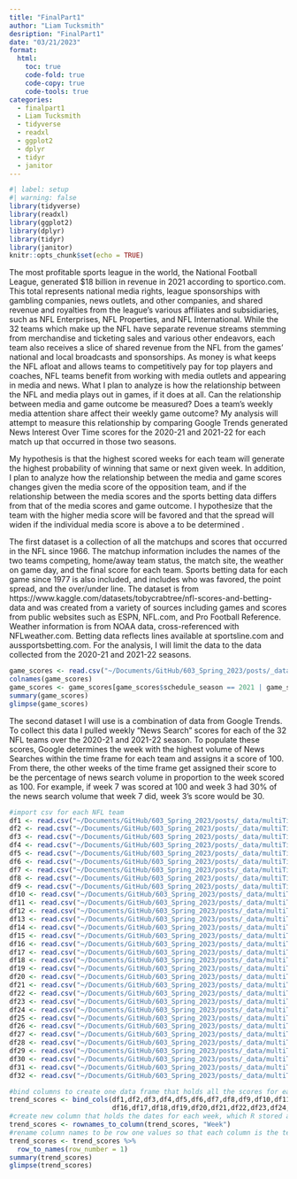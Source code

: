 ```yaml
---
title: "FinalPart1"
author: "Liam Tucksmith"
desription: "FinalPart1"
date: "03/21/2023"
format:
  html:
    toc: true
    code-fold: true
    code-copy: true
    code-tools: true
categories:
  - finalpart1
  - Liam Tucksmith
  - tidyverse
  - readxl
  - ggplot2
  - dplyr
  - tidyr
  - janitor
---
```


```r
#| label: setup
#| warning: false
library(tidyverse)
library(readxl)
library(ggplot2)
library(dplyr)
library(tidyr)
library(janitor)
knitr::opts_chunk$set(echo = TRUE)
```

The most profitable sports league in the world, the National Football League, generated $18 billion in revenue in 2021 according to sportico.com. This total represents national media rights, league sponsorships with gambling companies, news outlets, and other companies, and shared revenue and royalties from the league’s various affiliates and subsidiaries, such as NFL Enterprises, NFL Properties, and NFL International. While the 32 teams which make up the NFL have separate revenue streams stemming from merchandise and ticketing sales and various other endeavors, each team also receives a slice of shared revenue from the NFL from the games' national and local broadcasts and sponsorships. As money is what keeps the NFL afloat and allows teams to competitively pay for top players and coaches, NFL teams benefit from working with media outlets and appearing in media and news. What I plan to analyze is how the relationship between the NFL and media plays out in games, if it does at all. Can the relationship between media and game outcome be measured? Does a team's weekly media attention share affect their weekly game outcome? My analysis will attempt to measure this relationship by comparing Google Trends generated News Interest Over Time scores for the 2020-21 and 2021-22 for each match up that occurred in those two seasons. 

My hypothesis is that the highest scored weeks for each team will generate the highest probability of winning that same or next given week. In addition, I plan to analyze how the relationship between the media and game scores changes given the media score of the opposition team, and if the relationship between the media scores and the sports betting data differs from that of the media scores and game outcome. I hypothesize that the team with the higher media score will be favored and that the spread will widen if the individual media score is above a to be determined .

The first dataset is a collection of all the matchups and scores that occurred in the NFL since 1966. The matchup information includes the names of the two teams competing, home/away team status, the match site, the weather on game day, and the final score for each team. Sports betting data for each game since 1977 is also included, and includes who was favored, the point spread, and the over/under line. The dataset is from https://www.kaggle.com/datasets/tobycrabtree/nfl-scores-and-betting-data and was created from a variety of sources including games and scores from public websites such as ESPN, NFL.com, and Pro Football Reference. Weather information is from NOAA data, cross-referenced with NFLweather.com. Betting data reflects lines available at sportsline.com and aussportsbetting.com. For the analysis, I will limit the data to the data collected from the 2020-21 and 2021-22 seasons. 
```r
game_scores <- read.csv("~/Documents/GitHub/603_Spring_2023/posts/_data/spreadspoke_scores.csv")
colnames(game_scores)
game_scores <- game_scores[game_scores$schedule_season == 2021 | game_scores$schedule_season == 2022, ]
summary(game_scores)
glimpse(game_scores)
```
The second dataset I will use is a combination of data from Google Trends. To collect this data I pulled weekly "News Search" scores for each of the 32 NFL teams over the 2020-21 and 2021-22 season. To populate these scores, Google determines the week with the highest volume of News Searches within the time frame for each team and assigns it a score of 100. From there, the other weeks of the time frame get assigned their score to be the percentage of news search volume in proportion to the week scored as 100. For example, if week 7 was scored at 100 and week 3 had 30% of the news search volume that week 7 did, week 3's score would be 30.  

```r
#import csv for each NFL team
df1 <- read.csv("~/Documents/GitHub/603_Spring_2023/posts/_data/multiTimeline.csv")
df2 <- read.csv("~/Documents/GitHub/603_Spring_2023/posts/_data/multiTimeline (1).csv")
df3 <- read.csv("~/Documents/GitHub/603_Spring_2023/posts/_data/multiTimeline (2).csv")
df4 <- read.csv("~/Documents/GitHub/603_Spring_2023/posts/_data/multiTimeline (3).csv")
df5 <- read.csv("~/Documents/GitHub/603_Spring_2023/posts/_data/multiTimeline (4).csv")
df6 <- read.csv("~/Documents/GitHub/603_Spring_2023/posts/_data/multiTimeline (5).csv")
df7 <- read.csv("~/Documents/GitHub/603_Spring_2023/posts/_data/multiTimeline (6).csv")
df8 <- read.csv("~/Documents/GitHub/603_Spring_2023/posts/_data/multiTimeline (7).csv")
df9 <- read.csv("~/Documents/GitHub/603_Spring_2023/posts/_data/multiTimeline (8).csv")
df10 <- read.csv("~/Documents/GitHub/603_Spring_2023/posts/_data/multiTimeline (9).csv")
df11 <- read.csv("~/Documents/GitHub/603_Spring_2023/posts/_data/multiTimeline (10).csv")
df12 <- read.csv("~/Documents/GitHub/603_Spring_2023/posts/_data/multiTimeline (11).csv")
df13 <- read.csv("~/Documents/GitHub/603_Spring_2023/posts/_data/multiTimeline (12).csv")
df14 <- read.csv("~/Documents/GitHub/603_Spring_2023/posts/_data/multiTimeline (13).csv")
df15 <- read.csv("~/Documents/GitHub/603_Spring_2023/posts/_data/multiTimeline (14).csv")
df16 <- read.csv("~/Documents/GitHub/603_Spring_2023/posts/_data/multiTimeline (15).csv")
df17 <- read.csv("~/Documents/GitHub/603_Spring_2023/posts/_data/multiTimeline (16).csv")
df18 <- read.csv("~/Documents/GitHub/603_Spring_2023/posts/_data/multiTimeline (17).csv")
df19 <- read.csv("~/Documents/GitHub/603_Spring_2023/posts/_data/multiTimeline (18).csv")
df20 <- read.csv("~/Documents/GitHub/603_Spring_2023/posts/_data/multiTimeline (19).csv")
df21 <- read.csv("~/Documents/GitHub/603_Spring_2023/posts/_data/multiTimeline (20).csv")
df22 <- read.csv("~/Documents/GitHub/603_Spring_2023/posts/_data/multiTimeline (21).csv")
df23 <- read.csv("~/Documents/GitHub/603_Spring_2023/posts/_data/multiTimeline (22).csv")
df24 <- read.csv("~/Documents/GitHub/603_Spring_2023/posts/_data/multiTimeline (23).csv")
df25 <- read.csv("~/Documents/GitHub/603_Spring_2023/posts/_data/multiTimeline (24).csv")
df26 <- read.csv("~/Documents/GitHub/603_Spring_2023/posts/_data/multiTimeline (25).csv")
df27 <- read.csv("~/Documents/GitHub/603_Spring_2023/posts/_data/multiTimeline (26).csv")
df28 <- read.csv("~/Documents/GitHub/603_Spring_2023/posts/_data/multiTimeline (27).csv")
df29 <- read.csv("~/Documents/GitHub/603_Spring_2023/posts/_data/multiTimeline (28).csv")
df30 <- read.csv("~/Documents/GitHub/603_Spring_2023/posts/_data/multiTimeline (29).csv")
df31 <- read.csv("~/Documents/GitHub/603_Spring_2023/posts/_data/multiTimeline (30).csv")
df32 <- read.csv("~/Documents/GitHub/603_Spring_2023/posts/_data/multiTimeline (31).csv")

#bind columns to create one data frame that holds all the scores for each team
trend_scores <- bind_cols(df1,df2,df3,df4,df5,df6,df7,df8,df9,df10,df11,df12,df13,df14,df15,
                          df16,df17,df18,df19,df20,df21,df22,df23,df24,df25,df26,df27,df28,df29,df30,df31,df32)
#create new column that holds the dates for each week, which R stored as the row names
trend_scores <- rownames_to_column(trend_scores, "Week")
#rename column names to be row one values so that each column is the team name
trend_scores <- trend_scores %>% 
  row_to_names(row_number = 1)
summary(trend_scores)
glimpse(trend_scores)
```